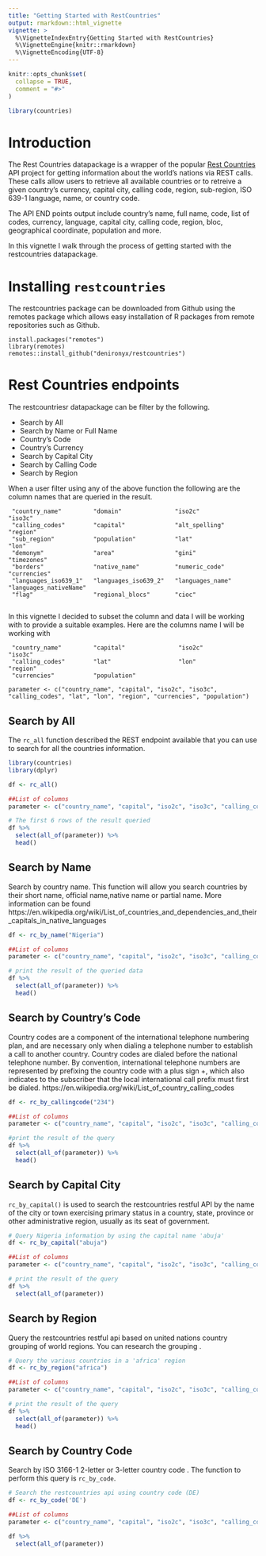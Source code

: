 ```yaml
---
title: "Getting Started with RestCountries"
output: rmarkdown::html_vignette
vignette: >
  %\VignetteIndexEntry{Getting Started with RestCountries}
  %\VignetteEngine{knitr::rmarkdown}
  %\VignetteEncoding{UTF-8}
---
```


```r
knitr::opts_chunk$set(
  collapse = TRUE,
  comment = "#>"
)
```

```r
library(countries)
```

# Introduction
The Rest Countries datapackage is a wrapper of the popular [Rest Countries](https://restcountries.eu/) API project for getting information about the world's nations via REST calls. These calls allow users to retrieve all available countries or to retreive a given country's currency, capital city, calling code, region, sub-region, ISO 639-1 language, name, or country code.

The API END points output include country's name, full name, code, list of codes, currency, language, capital city, calling code, region, bloc, geographical coordinate, population and more. 

In this vignette I walk through the process of getting started with the restcountries datapackage. 

# Installing `restcountries`

The restcountries package can be downloaded from Github using the remotes package which allows easy installation of R packages from remote repositories such as Github. 
```
install.packages("remotes")
library(remotes)
remotes::install_github("denironyx/restcountries")
```

# Rest Countries endpoints
The restcountriesr datapackage can be filter by the following.

- Search by All
- Search by Name or Full Name
- Country's Code
- Country's Currency
- Search by Capital City
- Search by Calling Code
- Search by Region

When a user filter using any of the above function the following are the column names that are queried in the result.
```
 "country_name"         "domain"               "iso2c"                "iso3c"               
 "calling_codes"        "capital"              "alt_spelling"         "region"              
 "sub_region"           "population"           "lat"                  "lon"                 
 "demonym"              "area"                 "gini"                 "timezones"           
 "borders"              "native_name"          "numeric_code"         "currencies"          
 "languages_iso639_1"   "languages_iso639_2"   "languages_name"       "languages_nativeName"
 "flag"                 "regional_blocs"       "cioc"
 
```
 
 In this vignette I decided to subset the column and data I will be working with to provide a suitable examples. Here are the columns name I will be working with 
```
 "country_name"         "capital"               "iso2c"                "iso3c" 
 "calling_codes"        "lat"                   "lon"                  "region" 
 "currencies"           "population"
 
parameter <- c("country_name", "capital", "iso2c", "iso3c", "calling_codes", "lat", "lon", "region", "currencies", "population")
```


## Search by All
 The `rc_all` function described the REST endpoint available that you can use to search for all the countries information.

```r
library(countries)
library(dplyr)

df <- rc_all()

##List of columns
parameter <- c("country_name", "capital", "iso2c", "iso3c", "calling_codes", "lat", "lon", "region", "currencies", "population")

# The first 6 rows of the result queried
df %>% 
  select(all_of(parameter)) %>% 
  head()
```

## Search by Name
Search by country name. This function will allow you search countries by their short name, official name,native name or partial name. More information can be found https://en.wikipedia.org/wiki/List_of_countries_and_dependencies_and_their_capitals_in_native_languages
  
```r
df <- rc_by_name("Nigeria")

##List of columns
parameter <- c("country_name", "capital", "iso2c", "iso3c", "calling_codes", "lat", "lon", "region", "currencies", "population")

# print the result of the queried data
df %>% 
  select(all_of(parameter)) %>% 
  head()
```

## Search by Country's Code
Country codes are a component of the international telephone numbering plan, and are necessary only when dialing a telephone number to establish a call to another country. Country codes are dialed before the national telephone number. By convention, international telephone numbers are represented by prefixing the country code with a plus sign +, which also indicates to the subscriber that the local international call prefix must first be dialed. https://en.wikipedia.org/wiki/List_of_country_calling_codes

```r
df <- rc_by_callingcode("234")

##List of columns
parameter <- c("country_name", "capital", "iso2c", "iso3c", "calling_codes", "lat", "lon", "region", "currencies", "population")

#print the result of the query
df %>% 
  select(all_of(parameter)) %>% 
  head()
```

## Search by Capital City
`rc_by_capital()` is used to search the restcountries restful API by the name of the city or town exercising primary status in a country, state, province or other administrative region, usually as its seat of government.

```r
# Query Nigeria information by using the capital name 'abuja'
df <- rc_by_capital("abuja")

##List of columns
parameter <- c("country_name", "capital", "iso2c", "iso3c", "calling_codes", "lat", "lon", "region", "currencies", "population")

# print the result of the query
df %>% 
  select(all_of(parameter))
```

## Search by Region
Query the restcountries restful api based on united nations country grouping of world regions. You can research the grouping \url{https://www.nationsonline.org/oneworld/countries_of_the_world.htm}.

```r
# Query the various countries in a 'africa' region
df <- rc_by_region("africa")

##List of columns
parameter <- c("country_name", "capital", "iso2c", "iso3c", "calling_codes", "lat", "lon", "region", "currencies", "population")

# print the result of the query
df %>% 
  select(all_of(parameter)) %>% 
  head()
```

## Search by Country Code
Search by ISO 3166-1 2-letter or 3-letter country code \url{https://www.iban.com/country-codes}. The function to perform this query is `rc_by_code`.

```r
# Search the restcountries api using country code (DE)
df <- rc_by_code('DE')

##List of columns
parameter <- c("country_name", "capital", "iso2c", "iso3c", "calling_codes", "lat", "lon", "region", "currencies", "population")

df %>% 
  select(all_of(parameter))


```



















